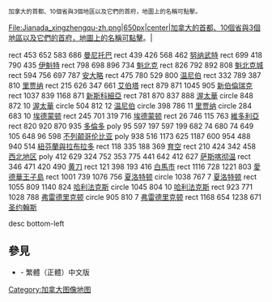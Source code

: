 <div class="center"><small>加拿大的首都、10個省與3個地區以及它們的首府，地圖上的名稱可點擊。</small></div>
<imagemap>
File:Jianada_xingzhengqu-zh.png|650px|center|加拿大的首都、10個省與3個地區以及它們的首府，地圖上的名稱可點擊。|

rect 453 652 583 686 [[曼尼托巴]]
rect 439 426 568 462 [[努纳武特]]
rect 699 418 790 435 [[伊魁特]]
rect 798 698 896 734 [[魁北克]]
rect 826 792 892 808 [[魁北克城|魁北克城]]
rect 594 756 697 787 [[安大略]]
rect 475 780 529 800 [[温尼伯]]
rect 332 789 387 810 [[里贾纳]]
rect 215 626 347 661 [[艾伯塔]]
rect 879 871 1045 905 [[新伯倫瑞克]]
rect 1037 839 1168 871 [[新斯科細亞]]
rect 781 870 837 888 [[渥太華]]
circle 848 872 10 [[渥太華]]
circle 504 812 12 [[温尼伯]]
circle 398 786 11 [[里贾纳]]
circle 284 683 10 [[埃德蒙顿]]
rect 245 701 319 716 [[埃德蒙顿]]
rect 26 746 115 763 [[維多利亞_(不列顛哥倫比亞)|維多利亞]]
rect 820 920 870 935 [[多倫多]]
poly 95 597 197 597 199 682 74 680 74 649 105 648 96 598 [[不列颠哥伦比亚]]
poly 938 516 1173 625 1187 600 954 488 940 514 [[紐芬蘭與拉布拉多]]
rect 118 335 188 369 [[育空]]
rect 210 424 342 458 [[西北地区_(加拿大)|西北地区]]
poly 412 629 324 752 353 775 441 642 412 627 [[萨斯喀彻温]]
rect 346 471 420 490 [[黄刀]]
rect 121 398 193 416 [[白馬市_(加拿大)|白馬市]]
rect 1116 728 1221 803 [[愛德華王子島]]
rect 1001 739 1076 756 [[夏洛特顿]]
circle 1038 767 7 [[夏洛特顿]]
rect 1055 809 1140 824 [[哈利法克斯]]
circle 1045 804 10 [[哈利法克斯]]
rect 923 771 1028 788 [[弗雷德里克顿]]
circle 905 810 7 [[弗雷德里克顿]]
rect 1168 654 1238 671 [[圣约翰斯_(纽芬兰与拉布拉多)|圣约翰斯]]

desc bottom-left
</imagemap>
<noinclude>
== 參見 ==
*{{tl|Canada image map zh-hant}} - 繁體（正體）中文版

[[Category:加拿大图像地图]]
</noinclude>